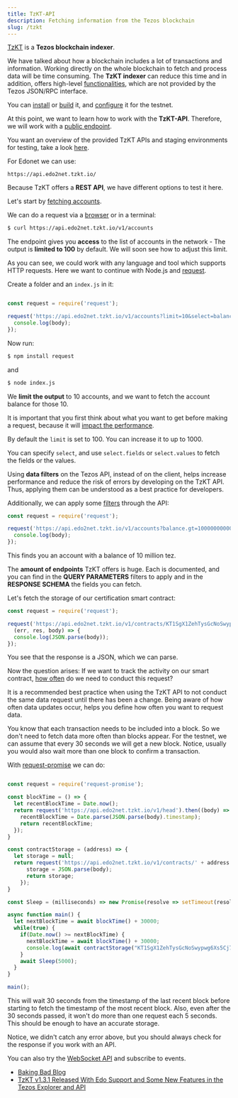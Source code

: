 ```yaml
---
title: TzKT-API
description: Fetching information from the Tezos blockchain
slug: /tzkt
---
```



[TzKT](https://github.com/baking-bad/tzkt) is a **Tezos blockchain indexer**.

We have talked about how a blockchain includes a lot of transactions and information. Working directly on the whole blockchain to fetch and process data will be time consuming. The **TzKT indexer** can reduce this time and in addition, offers high-level [functionalities](https://github.com/baking-bad/tzkt#features), which are not provided by the Tezos JSON/RPC interface. 

You can [install](https://github.com/baking-bad/tzkt#installation-docker) or [build](https://github.com/baking-bad/tzkt#installation-from-source) it, and [configure](https://github.com/baking-bad/tzkt#install-tzkt-indexer-and-api-for-testnets) it for the testnet.

At this point, we want to learn how to work with the **TzKT-API**. Therefore, we will work with a [public endpoint](https://api.tzkt.io/#section/Introduction). 

<HighlightBox type="info">

You want an overview of the provided TzKT APIs and staging environments for testing, take a look [here](https://api.tzkt.io/#section/Introduction).

</HighlightBox>

For Edonet we can use:

```
https://api.edo2net.tzkt.io/
```

Because TzKT offers a **REST API**, we have different options to test it here.

Let's start by [fetching accounts](https://api.tzkt.io/#tag/Accounts).

We can do a request via a [browser](https://api.tzkt.io/v1/accounts) or in a terminal:

```bash
$ curl https://api.edo2net.tzkt.io/v1/accounts
```

The endpoint gives you **access** to the list of accounts in the network - The output is **limited to 100** by default. We will soon see how to adjust this limit.

As you can see, we could work with any language and tool which supports HTTP requests. Here we want to continue with Node.js and [request](https://www.npmjs.com/package/request).

Create a folder and an `index.js` in it:

```javascript

const request = require('request');

request('https://api.edo2net.tzkt.io/v1/accounts?limit=10&select=balance', (err, res, body) => {
  console.log(body);
});

```

Now run:

```bash
$ npm install request
```

and

```bash
$ node index.js
```

We **limit the output** to 10 accounts, and we want to fetch the account balance for those 10.

It is important that you first think about what you want to get before making a request, because it will [impact the performance](https://baking-bad.org/blog/2020/08/10/tezos-explorer-api-tzkt-request-only-what-you-need/). 

<HighlightBox type="tip">

By default the `limit` is set to 100. You can increase it to up to 1000.

</HighlightBox>

You can specify `select`, and use `select.fields` or `select.values` to fetch the fields or the values.

<HighlightBox type="tip">

Using **data filters** on the Tezos API, instead of on the client, helps increase performance and reduce the risk of errors by developing on the TzKT API. Thus, applying them can be understood as a best practice for developers.

</HighlightBox>

Additionally, we can apply some [filters](
https://baking-bad.org/blog/2020/09/28/tezos-explorer-api-tzkt-filter-data-on-the-api/) through the API:

```javascript
const request = require('request');

request('https://api.edo2net.tzkt.io/v1/accounts?balance.gt=10000000000000', (err, res, body) => {
  console.log(body);
});
```

This finds you an account with a balance of 10 million tez. 

<HighlightBox type="info">

The **amount of endpoints** TzKT offers is huge. Each is documented, and you can find in the **QUERY PARAMETERS** filters to apply and in the **RESPONSE SCHEMA** the fields you can fetch.

</HighlightBox>

Let's fetch the storage of our certification smart contract:

```javascript
const request = require('request');

request('https://api.edo2net.tzkt.io/v1/contracts/KT1SgX1ZehTysGcNoSwypwg6Xs5Cj7cpokwK/storage', 
  (err, res, body) => {
  console.log(JSON.parse(body));
});
```

You see that the response is a JSON, which we can parse.

Now the question arises: If we want to track the activity on our smart contract, [how often](https://baking-bad.org/blog/2020/07/29/tezos-explorer-api-tzkt-how-often-to-make-requests/) do we need to conduct this request?

<HighlightBox tye="tip">

It is a recommended best practice when using the TzKT API to not conduct the same data request until there has been a change. Being aware of how often data updates occur, helps you define how often you want to request data.

</HighlightBox>

You know that each transaction needs to be included into a block. So we don't need to fetch data more often than blocks appear. For the testnet, we can assume that every 30 seconds we will get a new block. Notice, usually you would also wait more than one block to confirm a transaction.

With [request-promise](https://github.com/request/request-promise) we can do:

```javascript

const request = require('request-promise');

const blockTime = () => {
  let recentBlockTime = Date.now();  
  return request('https://api.edo2net.tzkt.io/v1/head').then((body) => {
    recentBlockTime = Date.parse(JSON.parse(body).timestamp);
    return recentBlockTime;
  });
}

const contractStorage = (address) => {
  let storage = null;
  return request('https://api.edo2net.tzkt.io/v1/contracts/' + address + '/storage').then((body) => {
      storage = JSON.parse(body);
      return storage;
    });
}

const Sleep = (milliseconds) => new Promise(resolve => setTimeout(resolve, milliseconds));

async function main() {
  let nextBlockTime = await blockTime() + 30000;
  while(true) {
    if(Date.now() >= nextBlockTime) {
      nextBlockTime = await blockTime() + 30000;
      console.log(await contractStorage("KT1SgX1ZehTysGcNoSwypwg6Xs5Cj7cpokwK"));
    }
    await Sleep(5000);
  }
}

main();

```

This will wait 30 seconds from the timestamp of the last recent block before starting to fetch the timestamp of the most recent block. Also, even after the 30 seconds passed, it won't do more than one request each 5 seconds. This should be enough to have an accurate storage.

Notice, we didn't catch any error above, but you should always check for the response if you work with an API.

<HighlightBox type="tip">

You can also try the [WebSocket API](https://api.tzkt.io/#section/JS-simple-client) and subscribe to events.

</HighlightBox>

<HighlightBox type="reading">

- [Baking Bad Blog](https://baking-bad.org/blog/tag/TzKT/)
- [TzKT v1.3.1 Released With Edo Support and Some New Features in the Tezos Explorer and API](https://baking-bad.org/blog/2020/12/28/tzkt-v131-released-with-edo-support-and-new-features-in-tezos-explorer-and-api/) 

</HighlightBox>